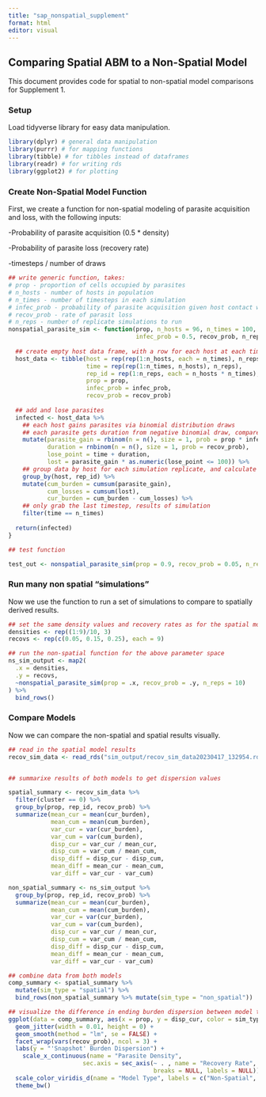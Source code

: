 ```yaml
---
title: "sap_nonspatial_supplement"
format: html
editor: visual
---
```


## Comparing Spatial ABM to a Non-Spatial Model

This document provides code for spatial to non-spatial model comparisons for Supplement 1.

### Setup

Load tidyverse library for easy data manipulation.

```r
library(dplyr) # general data manipulation
library(purrr) # for mapping functions
library(tibble) # for tibbles instead of dataframes
library(readr) # for writing rds
library(ggplot2) # for plotting
```

### Create Non-Spatial Model Function

First, we create a function for non-spatial modeling of parasite acquisition and loss, with the following inputs:

-Probability of parasite acquisition (0.5 \* density)

-Probability of parasite loss (recovery rate)

-timesteps / number of draws

```r
## write generic function, takes:
# prop - proportion of cells occupied by parasites
# n_hosts - number of hosts in population
# n_times - number of timesteps in each simulation
# infec_prob - probability of parasite acquisition given host contact with parasite
# recov_prob - rate of parasit loss
# n_reps - number of replicate simulations to run
nonspatial_parasite_sim <- function(prop, n_hosts = 96, n_times = 100, 
                                    infec_prob = 0.5, recov_prob, n_reps){
  
  ## create empty host data frame, with a row for each host at each timestep for each simulation replicate
  host_data <- tibble(host = rep(rep(1:n_hosts, each = n_times), n_reps),
                      time = rep(rep(1:n_times, n_hosts), n_reps),
                      rep_id = rep(1:n_reps, each = n_hosts * n_times),
                      prop = prop,
                      infec_prob = infec_prob,
                      recov_prob = recov_prob)
  
  ## add and lose parasites
  infected <- host_data %>%
    ## each host gains parasites via binomial distribution draws
    ## each parasite gets duration from negative binomial draw, compare to timesteps for time of loss
    mutate(parasite_gain = rbinom(n = n(), size = 1, prob = prop * infec_prob),
           duration = rnbinom(n = n(), size = 1, prob = recov_prob),
           lose_point = time + duration,
           lost = parasite_gain * as.numeric(lose_point <= 100)) %>%
    ## group data by host for each simulation replicate, and calculate parasite burdens
    group_by(host, rep_id) %>%
    mutate(cum_burden = cumsum(parasite_gain),
           cum_losses = cumsum(lost),
           cur_burden = cum_burden - cum_losses) %>%
    ## only grab the last timestep, results of simulation
    filter(time == n_times)
  
  return(infected)
}

## test function

test_out <- nonspatial_parasite_sim(prop = 0.9, recov_prob = 0.05, n_reps = 10)
```

### Run many non spatial "simulations"

Now we use the function to run a set of simulations to compare to spatially derived results.

```r

## set the same density values and recovery rates as for the spatial model
densities <- rep((1:9)/10, 3)
recovs <- rep(c(0.05, 0.15, 0.25), each = 9)

## run the non-spatial function for the above parameter space
ns_sim_output <- map2(
  .x = densities,
  .y = recovs,
  ~nonspatial_parasite_sim(prop = .x, recov_prob = .y, n_reps = 10)
) %>%
  bind_rows()
```

### Compare Models

Now we can compare the non-spatial and spatial results visually.

```r

## read in the spatial model results
recov_sim_data <- read_rds("sim_output/recov_sim_data20230417_132954.rds")


## summarixe results of both models to get dispersion values

spatial_summary <- recov_sim_data %>%
  filter(cluster == 0) %>%
  group_by(prop, rep_id, recov_prob) %>%
  summarize(mean_cur = mean(cur_burden),
            mean_cum = mean(cum_burden),
            var_cur = var(cur_burden),
            var_cum = var(cum_burden),
            disp_cur = var_cur / mean_cur,
            disp_cum = var_cum / mean_cum,
            disp_diff = disp_cur - disp_cum,
            mean_diff = mean_cur - mean_cum,
            var_diff = var_cur - var_cum)

non_spatial_summary <- ns_sim_output %>%
  group_by(prop, rep_id, recov_prob) %>%
  summarize(mean_cur = mean(cur_burden),
            mean_cum = mean(cum_burden),
            var_cur = var(cur_burden),
            var_cum = var(cum_burden),
            disp_cur = var_cur / mean_cur,
            disp_cum = var_cum / mean_cum,
            disp_diff = disp_cur - disp_cum,
            mean_diff = mean_cur - mean_cum,
            var_diff = var_cur - var_cum)

## combine data from both models
comp_summary <- spatial_summary %>%
  mutate(sim_type = "spatial") %>%
  bind_rows(non_spatial_summary %>% mutate(sim_type = "non_spatial"))

## visualize the difference in ending burden dispersion between model types
ggplot(data = comp_summary, aes(x = prop, y = disp_cur, color = sim_type)) +
  geom_jitter(width = 0.01, height = 0) +
  geom_smooth(method = "lm", se = FALSE) +
  facet_wrap(vars(recov_prob), ncol = 3) +
  labs(y = "'Snapshot' Burden Dispersion") +
    scale_x_continuous(name = "Parasite Density",
                     sec.axis = sec_axis(~ . , name = "Recovery Rate", 
                                         breaks = NULL, labels = NULL)) +
  scale_color_viridis_d(name = "Model Type", labels = c("Non-Spatial", "Spatial"), option = "cividis") +
  theme_bw()


```
